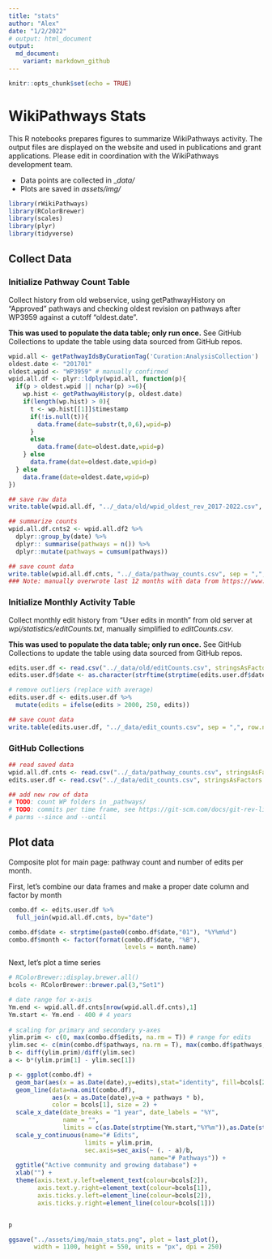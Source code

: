 ```yaml
---
title: "stats"
author: "Alex"
date: "1/2/2022"
# output: html_document
output:
  md_document:
    variant: markdown_github
---
```


```r
knitr::opts_chunk$set(echo = TRUE)
```
# WikiPathways Stats
This R notebooks prepares figures to summarize WikiPathways activity. The output files are displayed on the website and used in publications and grant applications. Please edit in coordination with the WikiPathways development team.

* Data points are collected in _*data/*
* Plots are saved in *assets/img/*
 
```r
library(rWikiPathways) 
library(RColorBrewer)
library(scales)
library(plyr)
library(tidyverse)
```

## Collect Data

### Initialize Pathway Count Table
Collect history from old webservice, using getPathwayHistory on "Approved" 
pathways and checking oldest revision on pathways after WP3959 against a 
cutoff "oldest.date". 

**This was used to populate the data table; only run once.** See GitHub 
Collections to update the table using data sourced from GitHub repos.

```r
wpid.all <- getPathwayIdsByCurationTag('Curation:AnalysisCollection')
oldest.date <- "201701"
oldest.wpid <- "WP3959" # manually confirmed
wpid.all.df <- plyr::ldply(wpid.all, function(p){
  if(p > oldest.wpid || nchar(p) >=6){
    wp.hist <- getPathwayHistory(p, oldest.date)
    if(length(wp.hist) > 0){
      t <- wp.hist[[1]]$timestamp
      if(!is.null(t)){
        data.frame(date=substr(t,0,6),wpid=p)
      }
      else
        data.frame(date=oldest.date,wpid=p)
    } else
      data.frame(date=oldest.date,wpid=p)
  } else
    data.frame(date=oldest.date,wpid=p)
})

## save raw data
write.table(wpid.all.df, "../_data/old/wpid_oldest_rev_2017-2022.csv", sep = ",", row.names = F)

## summarize counts
wpid.all.df.cnts2 <- wpid.all.df2 %>%
  dplyr::group_by(date) %>%
  dplyr:: summarise(pathways = n()) %>%
  dplyr::mutate(pathways = cumsum(pathways))

## save count data
write.table(wpid.all.df.cnts, "../_data/pathway_counts.csv", sep = ",", row.names = F)
### Note: manually overwrote last 12 months with data from https://www.wikipathways.org/index.php/WikiPathways:Updates
```

### Initialize Monthly Activity Table
Collect monthly edit history from "User edits in month" from old server at 
*wpi/statistics/editCounts.txt*, manually simplified to *editCounts.csv*.

**This was used to populate the data table; only run once.** See GitHub 
Collections to update the table using data sourced from GitHub repos.

```r
edits.user.df <- read.csv("../_data/old/editCounts.csv", stringsAsFactors = F)
edits.user.df$date <- as.character(strftime(strptime(edits.user.df$date,"%m/%d/%y"), "%Y%m"))

# remove outliers (replace with average)
edits.user.df <- edits.user.df %>%
  mutate(edits = ifelse(edits > 2000, 250, edits))

## save count data
write.table(edits.user.df, "../_data/edit_counts.csv", sep = ",", row.names = F)
```

### GitHub Collections

```r
## read saved data
wpid.all.df.cnts <- read.csv("../_data/pathway_counts.csv", stringsAsFactors = F)
edits.user.df <- read.csv("../_data/edit_counts.csv", stringsAsFactors = F)

## add new row of data
# TODO: count WP folders in _pathways/
# TODO: commits per time frame, see https://git-scm.com/docs/git-rev-list with
# parms --since and --until
```

## Plot data

Composite plot for main page: pathway count and number of edits per month.

First, let's combine our data frames and make a proper date column and factor by 
month
```r
combo.df <- edits.user.df %>%
  full_join(wpid.all.df.cnts, by="date")

combo.df$date <- strptime(paste0(combo.df$date,"01"), "%Y%m%d")
combo.df$month <- factor(format(combo.df$date, "%B"),
                                levels = month.name)
```

Next, let's plot a time series
```r

# RColorBrewer::display.brewer.all()
bcols <- RColorBrewer::brewer.pal(3,"Set1")

# date range for x-axis
Ym.end <- wpid.all.df.cnts[nrow(wpid.all.df.cnts),1]
Ym.start <- Ym.end - 400 # 4 years
  
# scaling for primary and secondary y-axes
ylim.prim <- c(0, max(combo.df$edits, na.rm = T)) # range for edits
ylim.sec <- c(min(combo.df$pathways, na.rm = T), max(combo.df$pathways, na.rm = T))    # range for pathways
b <- diff(ylim.prim)/diff(ylim.sec)
a <- b*(ylim.prim[1] - ylim.sec[1])

p <- ggplot(combo.df) +
  geom_bar(aes(x = as.Date(date),y=edits),stat="identity", fill=bcols[2]) +
  geom_line(data=na.omit(combo.df), 
            aes(x = as.Date(date),y=a + pathways * b), 
            color = bcols[1], size = 2) +
  scale_x_date(date_breaks = "1 year", date_labels = "%Y",
               name = "",
               limits = c(as.Date(strptime(Ym.start,"%Y%m")),as.Date(strptime(Ym.end,"%Y%m")))) +
  scale_y_continuous(name="# Edits", 
                     limits = ylim.prim,
                     sec.axis=sec_axis(~ (. - a)/b, 
                                       name="# Pathways")) +
  ggtitle("Active community and growing database") +
  xlab("") +
  theme(axis.text.y.left=element_text(colour=bcols[2]),
        axis.text.y.right=element_text(colour=bcols[1]),
        axis.ticks.y.left=element_line(colour=bcols[2]),
        axis.ticks.y.right=element_line(colour=bcols[1]))


p
```

```r

ggsave("../assets/img/main_stats.png", plot = last_plot(), 
       width = 1100, height = 550, units = "px", dpi = 250)
```